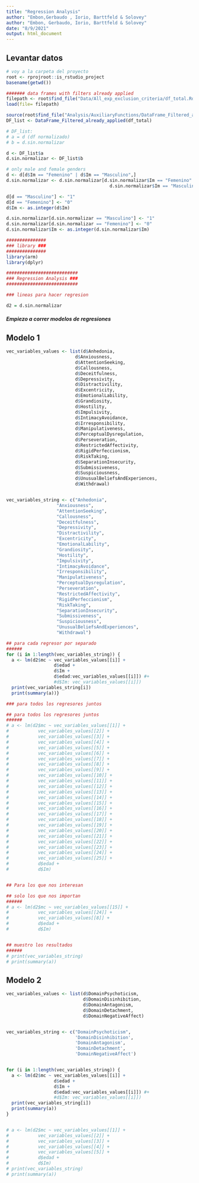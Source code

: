 ```yaml
---
title: "Regression Analysis"
author: "Embon,Gerbaudo , Iorio, Barttfeld & Solovey"
author: "Embon, Gerbaudo, Iorio, Barttfeld & Solovey"
date: "8/9/2021"
output: html_document
---
```


## Levantar datos
                                 
```r

# voy a la carpeta del proyecto
root <- rprojroot::is_rstudio_project
basename(getwd())

####### data frames with filters already applied
filepath <- root$find_file("Data/All_exp_exclusion_criteria/df_total.Rda")
load(file= filepath)

source(root$find_file("Analysis/AuxiliaryFunctions/DataFrame_Filtered_already_applied.R"))
DF_list <- DataFrame_Filtered_already_applied(df_total)

# DF_list:
# a = d (df normalizado)
# b = d.sin.normalizar

d <- DF_list$a
d.sin.normalizar <- DF_list$b

# only male and female genders
d <- d[d$Im == "Femenino" | d$Im == "Masculino",]
d.sin.normalizar <- d.sin.normalizar[d.sin.normalizar$Im == "Femenino" | 
                                       d.sin.normalizar$Im == "Masculino",]

d[d == "Masculino"] <- "1"
d[d == "Femenino"] <- "0"
d$Im <- as.integer(d$Im)

d.sin.normalizar[d.sin.normalizar == "Masculino"] <- "1"
d.sin.normalizar[d.sin.normalizar == "Femenino"] <- "0"
d.sin.normalizar$Im <- as.integer(d.sin.normalizar$Im)

###############
### library ###
###############
library(arm)
library(dplyr)

###########################
### Regression Analysis ###
###########################

### lineas para hacer regresion 

d2 = d.sin.normalizar


```

##### Empiezo a correr modelos de regresiones

## Modelo 1
```r

vec_variables_values <- list(d$Anhedonia,
                          d$Anxiousness,
                          d$AttentionSeeking,
                          d$Callousness,
                          d$Deceitfulness,
                          d$Depressivity,
                          d$Distractivility,
                          d$Excentricity,
                          d$EmotionalLability,
                          d$Grandiosity,
                          d$Hostility,
                          d$Impulsivity,
                          d$IntimacyAvoidance,
                          d$Irresponsibility,
                          d$Manipulativeness,
                          d$PerceptualDysregulation,
                          d$Perseveration,
                          d$RestrictedAffectivity,
                          d$RigidPerfeccionism,
                          d$RiskTaking,
                          d$SeparationInsecurity,
                          d$Submissiveness,
                          d$Suspiciousness,
                          d$UnusualBeliefsAndExperiences,
                          d$Withdrawal)


vec_variables_string <- c("Anhedonia",
                   "Anxiousness",
                   "AttentionSeeking",
                   "Callousness",
                   "Deceitfulness",
                   "Depressivity",
                   "Distractivility",
                   "Excentricity",
                   "EmotionalLability",
                   "Grandiosity",
                   "Hostility",
                   "Impulsivity",
                   "IntimacyAvoidance",
                   "Irresponsibility",
                   "Manipulativeness",
                   "PerceptualDysregulation",
                   "Perseveration",
                   "RestrictedAffectivity",
                   "RigidPerfeccionism",
                   "RiskTaking",
                   "SeparationInsecurity",
                   "Submissiveness",
                   "Suspiciousness",
                   "UnusualBeliefsAndExperiences",
                   "Withdrawal")

## para cada regresor por separado
######
for (i in 1:length(vec_variables_string)) {
  a <- lm(d2$mc ~ vec_variables_values[[i]] +
                  d$edad +
                  d$Im +
                  d$edad:vec_variables_values[[i]]) #+
                  #d$Im: vec_variables_values[[i]])
  print(vec_variables_string[i])
  print(summary(a))}

### para todos los regresores juntos

## para todos los regresores juntos
######
# a <- lm(d2$mc ~ vec_variables_values[[1]] +
#           vec_variables_values[[2]] +
#           vec_variables_values[[3]] +
#           vec_variables_values[[4]] +
#           vec_variables_values[[5]] +
#           vec_variables_values[[6]] +
#           vec_variables_values[[7]] +
#           vec_variables_values[[8]] +
#           vec_variables_values[[9]] +
#           vec_variables_values[[10]] +
#           vec_variables_values[[11]] +
#           vec_variables_values[[12]] +
#           vec_variables_values[[13]] +
#           vec_variables_values[[14]] +
#           vec_variables_values[[15]] +
#           vec_variables_values[[16]] +
#           vec_variables_values[[17]] +
#           vec_variables_values[[18]] +
#           vec_variables_values[[19]] +
#           vec_variables_values[[20]] +
#           vec_variables_values[[21]] +
#           vec_variables_values[[22]] +
#           vec_variables_values[[23]] +
#           vec_variables_values[[24]] +
#           vec_variables_values[[25]] +
#           d$edad +
#           d$Im)


## Para los que nos interesan

## solo los que nos importan
###### 
# a <- lm(d2$mc ~ vec_variables_values[[15]] +
#           vec_variables_values[[24]] +
#           vec_variables_values[[8]] +
#           d$edad +
#           d$Im)


## muestro los resultados
######
# print(vec_variables_string)
# print(summary(a))

```
## Modelo 2

```r

vec_variables_values <- list(d$DomainPsychoticism,
                             d$DomainDisinhibition,
                             d$DomainAntagonism,
                             d$DomainDetachment,
                             d$DomainNegativeAffect)


vec_variables_string <- c("DomainPsychoticism",
                          'DomainDisinhibition',
                          'DomainAntagonism',
                          'DomainDetachment',
                          'DomainNegativeAffect')


for (i in 1:length(vec_variables_string)) {
  a <- lm(d2$mc ~ vec_variables_values[[i]] +
                  d$edad +
                  d$Im +
                  d$edad:vec_variables_values[[i]]) #+
                  #d$Im: vec_variables_values[[i]])
  print(vec_variables_string[i])
  print(summary(a))
}


# a <- lm(d2$mc ~ vec_variables_values[[1]] +
#           vec_variables_values[[2]] +
#           vec_variables_values[[3]] +
#           vec_variables_values[[4]] +
#           vec_variables_values[[5]] +
#           d$edad +
#           d$Im)
# print(vec_variables_string)
# print(summary(a))
```
